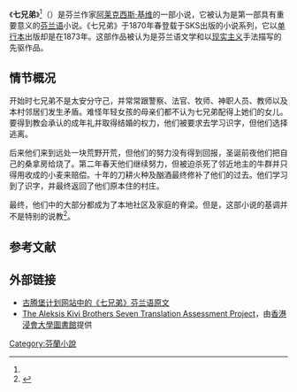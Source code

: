 {{Infobox book
|name          = {{lang|fi|''Seitsemän veljestä''}}
|chinese_name  = 七兄弟
|image         = [[File:Seitsemän_veljestä.png|200px]]
|image_caption = 芬兰语原著的开头章节
|author        = [[阿莱克西斯·基维|阿莱克西斯·基维]]
|title_orig    = {{lang|fi|''Seitsemän veljestä''}}
|translator    = 
|illustrator   = 
|cover_artist  = 
|country       = {{FIN}}
|language      = [[芬兰语|芬兰语]]
|series        = 
|subject       = 
|genre         = [[长篇小说|长篇小说]]
|publisher     = {{tsl|en|Finnish Literature Society|芬兰文学协会}}
|release_date  = 1870年
|chinese_release_date = 
|media_type    = 
|pages         = 
|format        = 
|isbn          = 
|oclc          = 
|dewey         = 
|congress      = 
|preceded_by   = 
|followed_by   = 
|citing        = 
|cited         = 
}}
《'''七兄弟'''》<ref name="冯平"/>（{{lang-fi|''Seitsemän veljestä''}}）是芬兰作家[[阿莱克西斯·基维|阿莱克西斯·基维]]的一部小说，它被认为是第一部具有重要意义的[[芬兰语|芬兰语]]小说。《七兄弟》于1870年春登载于SKS出版的小说系列，它以[[单行本|单行本]]出版却是在1873年。这部作品被认为是芬兰语文学和以[[现实主义|现实主义]]手法描写的先驱作品。

== 情节概况 ==
开始时七兄弟不是太安分守己，并常常跟警察、法官、牧师、神职人员、教师以及本村邻居们发生矛盾。难怪年轻女孩的母亲们都不认为七兄弟配得上她们的女儿。要得到教会承认的成年礼并取得结婚的权力，他们被要求去学习识字，但他们选择逃离。

后来他们来到远处一块荒野开荒，但他们的努力没有得到回报，圣诞前夜他们把自己的桑拿房给烧了。第二年春天他们继续努力，但被迫杀死了邻近地主的牛群并只得用收成的小麦来赔偿。十年的刀耕火种及酗酒最终修补了他们的过去。他们学习到了识字，并最终返回了他们原本住的村庄。

最终，他们中的大部分都成为了本地社区及家庭的脊梁。但是，这部小说的基调并不是特别的说教<ref>{{cite web |url=https://www.jyu.fi/hytk/fi/laitokset/mutku/opiskelu/materiaalit/klassikot/materiaalit/kirjallisuus%20kivi |title=Aleksis Kivi: Seitsemän veljestä |publisher=Jyväskylän yliopisto |date=2017-02-23 |accessdate=2021-05-05 |language=fi}}</ref>。

== 参考文献 ==
{{Reflist|30em|refs=
<ref name="冯平">{{Cite book | author = 冯平、刘东岳、牛江涛 | title = 中北欧现代著名作品 | publisher = 海乾坤文化公司 | date = 2017 | pages = 第217-219页 | ISBN =  | accessdate = 2017-09-13 | url = https://books.google.fi/books?id=-UTaDgAAQBAJ&lpg=PT225&ots=UY8BvT2LsG&dq=%E5%9F%BA%E7%BB%B4%20%E4%B8%83%20%E5%85%84%E5%BC%9F&hl=fi&pg=PT229#v=onepage&q=%E5%9F%BA%E7%BB%B4%20%E4%B8%83%20%E5%85%84%E5%BC%9F&f=false | archive-date = 2020-09-18 | archive-url = https://web.archive.org/web/20200918100156/https://books.google.fi/books?id=-UTaDgAAQBAJ&lpg=PT225&ots=UY8BvT2LsG&dq=%E5%9F%BA%E7%BB%B4%20%E4%B8%83%20%E5%85%84%E5%BC%9F&hl=fi&pg=PT229#v=onepage&q=%E5%9F%BA%E7%BB%B4%20%E4%B8%83%20%E5%85%84%E5%BC%9F&f=false | dead-url = no }}</ref>
}}

== 外部链接 ==
* [http://www.gutenberg.org/ebooks/11940 古腾堡计划网站中的《七兄弟》芬兰语原文]{{Wayback|url=http://www.gutenberg.org/ebooks/11940 |date=20170911025234 }}
*[https://digital.lib.hkbu.edu.hk/translate/ The Aleksis Kivi Brothers Seven Translation Assessment Project]{{Wayback|url=https://digital.lib.hkbu.edu.hk/translate/ |date=20181005183203 }}，由[https://digital.lib.hkbu.edu.hk/digital/project.php 香港浸會大學圖書館]{{Wayback|url=https://digital.lib.hkbu.edu.hk/digital/project.php |date=20181215222621 }}提供


[[Category:芬蘭小說|Category:芬蘭小說]]